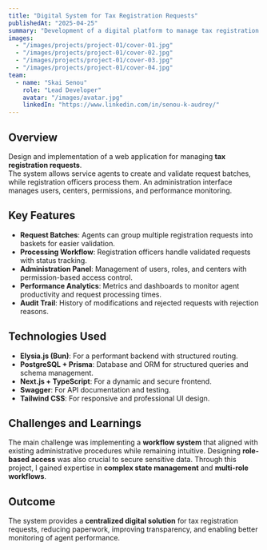 ```yaml
---
title: "Digital System for Tax Registration Requests"
publishedAt: "2025-04-25"
summary: "Development of a digital platform to manage tax registration requests, with role-based access, validation workflows, and performance tracking."
images:
  - "/images/projects/project-01/cover-01.jpg"
  - "/images/projects/project-01/cover-02.jpg"
  - "/images/projects/project-01/cover-03.jpg"
  - "/images/projects/project-01/cover-04.jpg"
team:
  - name: "Skai Senou"
    role: "Lead Developer"
    avatar: "/images/avatar.jpg"
    linkedIn: "https://www.linkedin.com/in/senou-k-audrey/"
---
```


## Overview

Design and implementation of a web application for managing **tax registration requests**.  
The system allows service agents to create and validate request batches, while registration officers process them. An administration interface manages users, centers, permissions, and performance monitoring.

## Key Features

- **Request Batches**: Agents can group multiple registration requests into baskets for easier validation.
- **Processing Workflow**: Registration officers handle validated requests with status tracking.
- **Administration Panel**: Management of users, roles, and centers with permission-based access control.
- **Performance Analytics**: Metrics and dashboards to monitor agent productivity and request processing times.
- **Audit Trail**: History of modifications and rejected requests with rejection reasons.

## Technologies Used

- **Elysia.js (Bun)**: For a performant backend with structured routing.
- **PostgreSQL + Prisma**: Database and ORM for structured queries and schema management.
- **Next.js + TypeScript**: For a dynamic and secure frontend.
- **Swagger**: For API documentation and testing.
- **Tailwind CSS**: For responsive and professional UI design.

## Challenges and Learnings

The main challenge was implementing a **workflow system** that aligned with existing administrative procedures while remaining intuitive. Designing **role-based access** was also crucial to secure sensitive data. Through this project, I gained expertise in **complex state management** and **multi-role workflows**.

## Outcome

The system provides a **centralized digital solution** for tax registration requests, reducing paperwork, improving transparency, and enabling better monitoring of agent performance.
